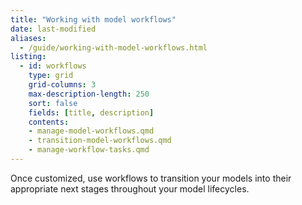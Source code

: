 ```yaml
---
title: "Working with model workflows"
date: last-modified
aliases:
  - /guide/working-with-model-workflows.html
listing:
  - id: workflows
    type: grid
    grid-columns: 3
    max-description-length: 250
    sort: false
    fields: [title, description]
    contents:
    - manage-model-workflows.qmd
    - transition-model-workflows.qmd
    - manage-workflow-tasks.qmd
---
```


Once customized, use workflows to transition your models into their appropriate next stages throughout your model lifecycles.

:::{#workflows}
:::